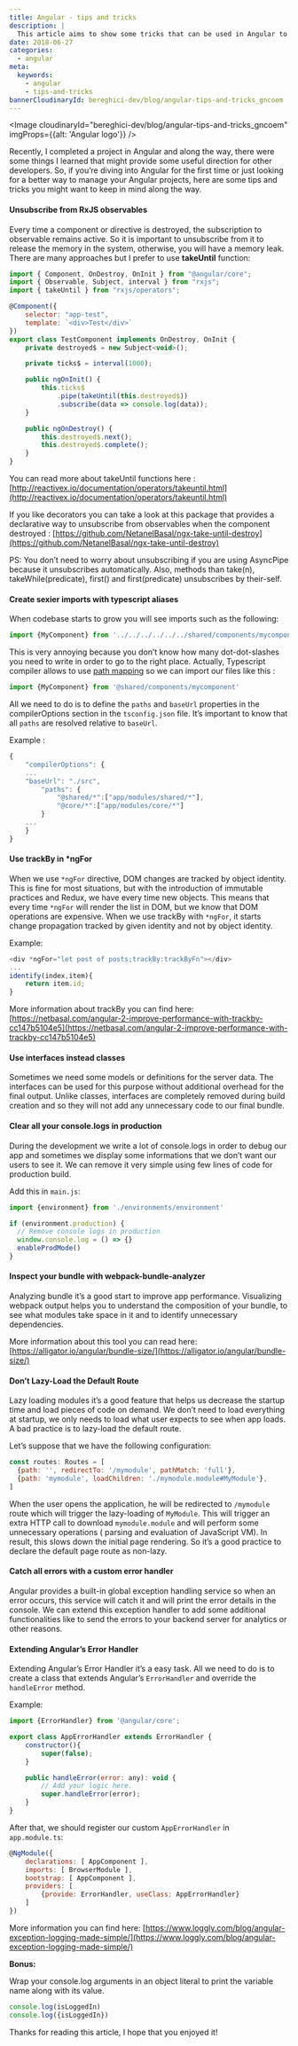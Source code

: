 ```yaml
---
title: Angular - tips and tricks
description: |
  This article aims to show some tricks that can be used in Angular to make the code cleaner and improve the performance of your application.
date: 2018-06-27
categories:
  - angular
meta:
  keywords:
    - angular
    - tips-and-tricks
bannerCloudinaryId: bereghici-dev/blog/angular-tips-and-tricks_gncoem
---
```


<Image
  cloudinaryId="bereghici-dev/blog/angular-tips-and-tricks_gncoem"
  imgProps={{alt: 'Angular logo'}}
/>

Recently, I completed a project in Angular and along the way, there were some
things I learned that might provide some useful direction for other developers.
So, if you’re diving into Angular for the first time or just looking for a
better way to manage your Angular projects, here are some tips and tricks you
might want to keep in mind along the way.

#### Unsubscribe from RxJS observables

Every time a component or directive is destroyed, the subscription to observable
remains active. So it is important to unsubscribe from it to release the memory
in the system, otherwise, you will have a memory leak. There are many approaches
but I prefer to use **takeUntil** function:

```js
import { Component, OnDestroy, OnInit } from "@angular/core";
import { Observable, Subject, interval } from "rxjs";
import { takeUntil } from "rxjs/operators";

@Component({
    selector: "app-test",
    template: `<div>Test</div>`
})
export class TestComponent implements OnDestroy, OnInit {
    private destroyed$ = new Subject<void>();

    private ticks$ = interval(1000);

    public ngOnInit() {
        this.ticks$
            .pipe(takeUntil(this.destroyed$))
            .subscribe(data => console.log(data));
    }

    public ngOnDestroy() {
        this.destroyed$.next();
        this.destroyed$.complete();
    }
}
```

You can read more about takeUntil functions here :
[http://reactivex.io/documentation/operators/takeuntil.html](http://reactivex.io/documentation/operators/takeuntil.html)

If you like decorators you can take a look at this package that provides a
declarative way to unsubscribe from observables when the component destroyed :
[https://github.com/NetanelBasal/ngx-take-until-destroy](https://github.com/NetanelBasal/ngx-take-until-destroy)

PS: You don’t need to worry about unsubscribing if you are using AsyncPipe
because it unsubscribes automatically. Also, methods than take(n),
takeWhile(predicate), first() and first(predicate) unsubscribes by their-self.

#### Create sexier imports with typescript aliases

When codebase starts to grow you will see imports such as the following:

```js
import {MyComponent} from '../../../../../../shared/components/mycomponent'
```

This is very annoying because you don’t know how many dot-dot-slashes you need
to write in order to go to the right place. Actually, Typescript compiler allows
to use
[path mapping](https://www.typescriptlang.org/docs/handbook/module-resolution.html)
so we can import our files like this :

```js
import {MyComponent} from '@shared/components/mycomponent'
```

All we need to do is to define the `paths` and `baseUrl` properties in the
compilerOptions section in the `tsconfig.json` file. It’s important to know that
all `paths` are resolved relative to `baseUrl`.

Example :

```js
{
    "compilerOptions": {
    ...
    "baseUrl": "./src",
        "paths": {
            "@shared/*":["app/modules/shared/*"],
            "@core/*":["app/modules/core/*"]
        }
    ...
    }
}
```

#### Use trackBy in \*ngFor

When we use `*ngFor` directive, DOM changes are tracked by object identity. This
is fine for most situations, but with the introduction of immutable practices
and Redux, we have every time new objects. This means that every time `*ngFor`
will render the list in DOM, but we know that DOM operations are expensive. When
we use trackBy with `*ngFor`, it starts change propagation tracked by given
identity and not by object identity.

Example:

```js
<div *ngFor="let post of posts;trackBy:trackByFn"></div>
...
identify(index,item){
    return item.id;
}
```

More information about trackBy you can find here:
[https://netbasal.com/angular-2-improve-performance-with-trackby-cc147b5104e5](https://netbasal.com/angular-2-improve-performance-with-trackby-cc147b5104e5)

#### Use interfaces instead classes

Sometimes we need some models or definitions for the server data. The interfaces
can be used for this purpose without additional overhead for the final output.
Unlike classes, interfaces are completely removed during build creation and so
they will not add any unnecessary code to our final bundle.

#### Clear all your console.logs in production

During the development we write a lot of console.logs in order to debug our app
and sometimes we display some informations that we don’t want our users to see
it. We can remove it very simple using few lines of code for production build.

Add this in `main.js`:

```js
import {environment} from './environments/environment'

if (environment.production) {
  // Remove console logs in production
  window.console.log = () => {}
  enableProdMode()
}
```

#### Inspect your bundle with webpack-bundle-analyzer

Analyzing bundle it’s a good start to improve app performance. Visualizing
webpack output helps you to understand the composition of your bundle, to see
what modules take space in it and to identify unnecessary dependencies.

More information about this tool you can read here:
[https://alligator.io/angular/bundle-size/](https://alligator.io/angular/bundle-size/)

#### Don’t Lazy-Load the Default Route

Lazy loading modules it’s a good feature that helps us decrease the startup time
and load pieces of code on demand. We don’t need to load everything at startup,
we only needs to load what user expects to see when app loads. A bad practice is
to lazy-load the default route.

Let’s suppose that we have the following configuration:

```js
const routes: Routes = [
  {path: '', redirectTo: '/mymodule', pathMatch: 'full'},
  {path: 'mymodule', loadChildren: './mymodule.module#MyModule'},
]
```

When the user opens the application, he will be redirected to `/mymodule` route
which will trigger the lazy-loading of `MyModule`. This will trigger an extra
HTTP call to download `mymodule.module` and will perform some unnecessary
operations ( parsing and evaluation of JavaScript VM). In result, this slows
down the initial page rendering. So it’s a good practice to declare the default
page route as non-lazy.

#### Catch all errors with a custom error handler

Angular provides a built-in global exception handling service so when an error
occurs, this service will catch it and will print the error details in the
console. We can extend this exception handler to add some additional
functionalities like to send the errors to your backend server for analytics or
other reasons.

#### Extending Angular’s Error Handler

Extending Angular’s Error Handler it’s a easy task. All we need to do is to
create a class that extends Angular’s `ErrorHandler` and override the
`handleError` method.

Example:

```js
import {ErrorHandler} from '@angular/core';

export class AppErrorHandler extends ErrorHandler {
    constructor(){
        super(false);
    }

    public handleError(error: any): void {
        // Add your logic here.
        super.handleError(error);
    }
}
```

After that, we should register our custom `AppErrorHandler` in ` app.module.ts`:

```js
@NgModule({
    declarations: [ AppComponent ],
    imports: [ BrowserModule ],
    bootstrap: [ AppComponent ],
    providers: [
        {provide: ErrorHandler, useClass: AppErrorHandler}
    ]
})
```

More information you can find here:
[https://www.loggly.com/blog/angular-exception-logging-made-simple/](https://www.loggly.com/blog/angular-exception-logging-made-simple/)

**Bonus:**

Wrap your console.log arguments in an object literal to print the variable name
along with its value.

```js
console.log(isLoggedIn)
console.log({isLoggedIn})
```

Thanks for reading this article, I hope that you enjoyed it!
